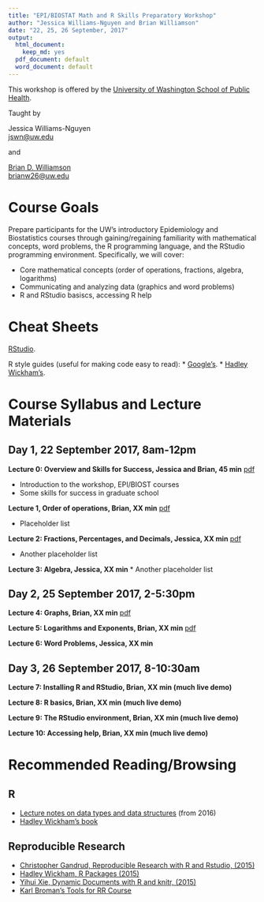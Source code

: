 ```yaml
---
title: "EPI/BIOSTAT Math and R Skills Preparatory Workshop"
author: "Jessica Williams-Nguyen and Brian Williamson"
date: "22, 25, 26 September, 2017"
output:
  html_document:
    keep_md: yes
  pdf_document: default
  word_document: default
---
```

  
  This workshop is offered by the 
[University of Washington School of Public Health](http://sph.washington.edu/).
  
Taught by

Jessica Williams-Nguyen
<br/>
  [jswn@uw.edu](mailto:jswn@uw.edu)

and

[Brian D. Williamson](http://bdwilliamson.github.io)
<br/>
  [brianw26@uw.edu](mailto:brianw26@uw.edu)

# Course Goals
Prepare participants for the UW's introductory Epidemiology and Biostatistics courses through gaining/regaining familiarity with mathematical concepts, word problems, the R programming language, and the RStudio programming environment. Specifically, we will cover:

* Core mathematical concepts (order of operations, fractions, algebra, logarithms)
* Communicating and analyzing data (graphics and word problems)
* R and RStudio basiscs, accessing R help

# Cheat Sheets

[RStudio](https://www.rstudio.com/resources/cheatsheets/).

R style guides (useful for making code easy to read):
* [Google's](https://google.github.io/styleguide/Rguide.xml).
* [Hadley Wickham's](http://adv-r.had.co.nz/Style.html).

# Course Syllabus and Lecture Materials

## Day 1, 22 September 2017, 8am-12pm

**Lecture 0: Overview and Skills for Success, Jessica and Brian, 45 min** [pdf](day_1_session_1/day_1_session_1_overview.pdf)

* Introduction to the workshop, EPI/BIOST courses
* Some skills for success in graduate school

**Lecture 1, Order of operations, Brian, XX min** [pdf](day_1_session_1/day_1_session_1_order-of-ops_negatives.pdf)

* Placeholder list 

**Lecture 2: Fractions, Percentages, and Decimals, Jessica, XX min** [pdf](placeholder)

* Another placeholder list

**Lecture 3: Algebra, Jessica, XX min**
* Another placeholder list

## Day 2, 25 September 2017, 2-5:30pm

**Lecture 4: Graphs, Brian, XX min** [pdf](day_2_session_1/day_2_session_1_graphs.pdf)

**Lecture 5: Logarithms and Exponents, Brian, XX min** [pdf](day_2_session_1/day_2_session_1_log.pdf)

**Lecture 6: Word Problems, Jessica, XX min**

## Day 3, 26 September 2017, 8-10:30am

**Lecture 7: Installing R and RStudio, Brian, XX min (much live demo)**

**Lecture 8: R basics, Brian, XX min (much live demo)**

**Lecture 9: The RStudio environment, Brian, XX min (much live demo)**

**Lecture 10: Accessing help, Brian, XX min (much live demo)**

# Recommended Reading/Browsing

## R
* [Lecture notes on data types and data structures](2016-materials/day_3_session_1_datatypes.html) (from 2016)
* [Hadley Wickham's book](http://adv-r.had.co.nz/)

## Reproducible Research

* [Christopher Gandrud, Reproducible Research with R and Rstudio, (2015)](http://www.amazon.com/Reproducible-Research-Studio-Second-Chapman-ebook/dp/B010ACWGBI/ref=tmm_kin_title_0?_encoding=UTF8&sr=&qid=)
* [Hadley Wickham, R Packages (2015)](http://www.amazon.com/R-Packages-Hadley-Wickham-ebook/dp/B00VAYCHL0/ref=pd_sim_351_6?ie=UTF8&refRID=1E8HS30WBHRCW45SEWXM)
* [Yihui Xie, Dynamic Documents with R and knitr, (2015)](http://www.amazon.com/Dynamic-Documents-knitr-Second-Chapman-ebook/dp/B00ZBYPJEW/ref=tmm_kin_title_0?_encoding=UTF8&sr=&qid=)
* [Karl Broman's Tools for RR Course](http://kbroman.org/Tools4RR/)